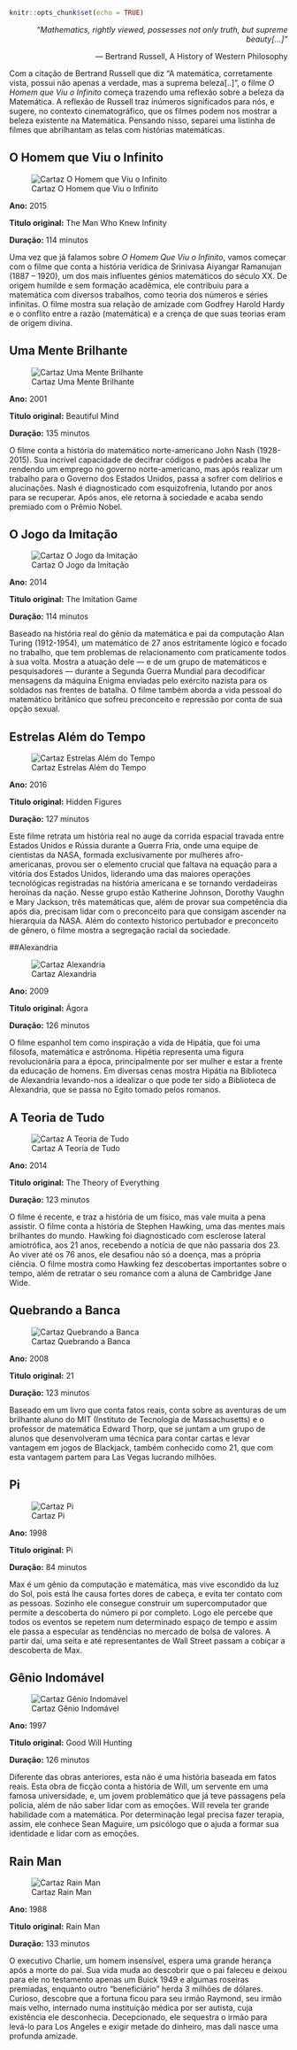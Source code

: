 ```r
knitr::opts_chunk$set(echo = TRUE)
```

<p align="Right"> *“Mathematics, rightly viewed, possesses not only truth, but supreme beauty[...]"*</p>
<p align="Right"> ― Bertrand Russell, A History of Western Philosophy </p>

Com a citação de Bertrand Russell que diz "A matemática, corretamente vista, possui não apenas a verdade, mas a suprema beleza[..]", o filme *O Homem que Viu o Infinito* começa trazendo uma reflexão sobre a beleza da Matemática. A reflexão de Russell traz inúmeros significados para nós, e sugere, no contexto cinematográfico, que os filmes podem nos mostrar a beleza existente na Matemática. Pensando nisso, separei uma listinha de filmes que abrilhantam as telas com histórias matemáticas.

## O Homem que Viu o Infinito
<p align="Center"> ![Cartaz O Homem que Viu o Infinito](https://www.melhoresfilmes.com.br/dimg/?w=289&amp;url=https%3A%2F%2Fwww.melhoresfilmes.com.br%2Fimg%2Fposters%2F28397.jpg)</p>
<p> **Ano:** 2015</p>
<p>**Titulo original:** The Man Who Knew Infinity</p>
<p>**Duração:** 114 minutos</p>
<p> Uma vez que já falamos sobre *O Homem Que Viu o Infinito*, vamos começar com o filme que conta a história verídica de Srinivasa Aiyangar Ramanujan (1887 – 1920), um dos mais influentes génios matemáticos do século XX. De origem humilde e sem formação acadêmica, ele contribuiu para a matemática com diversos trabalhos, como  teoria dos números e séries infinitas. O filme mostra sua relação de amizade com Godfrey Harold Hardy e o conflito entre a razão (matemática) e a crença de que suas teorias eram de origem divina.</p>

## Uma Mente Brilhante
<p align="Center"> ![Cartaz Uma Mente Brilhante](https://www.melhoresfilmes.com.br/dimg/?w=289&amp;url=https%3A%2F%2Fwww.melhoresfilmes.com.br%2Fimg%2Fposters%2F2771.jpg)</p>
<p> **Ano:** 2001</p>
<p>**Titulo original:** Beautiful Mind</p>
<p>**Duração:** 135 minutos</p>
<p> O filme conta a história do matemático norte-americano John Nash (1928-2015). Sua incrível capacidade de decifrar códigos e padrões acaba lhe rendendo um emprego no governo norte-americano, mas após realizar um trabalho para o Governo dos Estados Unidos, passa a sofrer com delírios e alucinações. Nash é diagnosticado com esquizofrenia, lutando por anos para se recuperar. Após anos, ele retorna à sociedade e acaba sendo premiado com o Prêmio Nobel.</p>

## O Jogo da Imitação
<p align="Center"> ![Cartaz O Jogo da Imitação](https://www.melhoresfilmes.com.br/dimg/?w=289&amp;url=https%3A%2F%2Fwww.melhoresfilmes.com.br%2Fimg%2Fposters%2F26784.jpg)</p>
<p> **Ano:** 2014</p>
<p>**Titulo original:** The Imitation Game</p>
<p>**Duração:** 114 minutos</p>
<p> Baseado na história real do gênio da matemática e pai da computação Alan Turing (1912-1954), um matemático de 27 anos estritamente lógico e focado no trabalho, que tem problemas de relacionamento com praticamente todos à sua volta. Mostra a atuação dele — e de um grupo de matemáticos e pesquisadores — durante a Segunda Guerra Mundial para decodificar mensagens da máquina Enigma enviadas pelo exército nazista para os soldados nas frentes de batalha. O filme também aborda a vida pessoal do matemático britânico que sofreu preconceito e repressão por conta de sua opção sexual.

## Estrelas Além do Tempo
<p align="Center"> ![Cartaz Estrelas Além do Tempo](https://www.melhoresfilmes.com.br/dimg/?w=289&amp;url=https%3A%2F%2Fwww.melhoresfilmes.com.br%2Fimg%2Fposters%2F28737.jpg)</p>
<p> **Ano:** 2016</p>
<p>**Titulo original:** Hidden Figures</p>
<p>**Duração:** 127 minutos</p>
<p>Este filme retrata um história real no auge da corrida espacial travada entre Estados Unidos e Rússia durante a Guerra Fria, onde uma equipe de cientistas da NASA, formada exclusivamente por mulheres afro-americanas, provou ser o elemento crucial que faltava na equação para a vitória dos Estados Unidos, liderando uma das maiores operações tecnológicas registradas na história americana e se tornando verdadeiras heroínas da nação. Nesse grupo estão Katherine Johnson, Dorothy Vaughn e Mary Jackson, três matemáticas que, além de provar sua competência dia após dia, precisam lidar com o preconceito para que consigam ascender na hierarquia da NASA. Além do contexto historico pertubador e preconceito de gênero, o filme mostra a segregação racial da sociedade.</p>

##Alexandria
<p align="Center"> ![Cartaz Alexandria](https://www.melhoresfilmes.com.br/dimg/?w=289&amp;url=https%3A%2F%2Fwww.melhoresfilmes.com.br%2Fimg%2Fposters%2F16091.jpg)
<p> **Ano:** 2009</p>
<p>**Titulo original:** Ágora</p>
<p>**Duração:** 126 minutos</p>
<p>O filme espanhol tem como inspiração a vida de Hipátia, que foi uma filosofa, matemática e astrônoma. Hipétia representa uma figura revolucionária para a época, principalmente por ser mulher e estar a frente da educação de homens. Em diversas cenas mostra Hipátia na Biblioteca de Alexandria levando-nos a idealizar o que pode ter sido a Biblioteca de Alexandria, que se passa no Egito tomado pelos romanos. </p>

## A Teoria de Tudo
<p align="Center"> ![Cartaz A Teoria de Tudo](https://www.melhoresfilmes.com.br/dimg/?w=289&amp;url=https%3A%2F%2Fwww.melhoresfilmes.com.br%2Fimg%2Fposters%2F26782.jpg)</p>
<p> **Ano:** 2014</p>
<p>**Titulo original:** The Theory of Everything</p>
<p>**Duração:** 123 minutos</p>
<p>O filme é recente, e traz a história de um físico, mas vale muita a pena assistir. O filme conta a história de Stephen Hawking, uma das mentes mais brilhantes do mundo. Hawking foi diagnosticado com esclerose lateral amiotrófica, aos 21 anos, recebendo a notícia de que não passaria dos 23. Ao viver até os 76 anos, ele desafiou não só a doença, mas a própria ciência. O filme mostra como Hawking fez descobertas importantes sobre o tempo, além de retratar o seu romance com a aluna de Cambridge Jane Wide.</p>

## Quebrando a Banca
<p align="Center"> ![Cartaz Quebrando a Banca](https://www.melhoresfilmes.com.br/dimg/?w=289&amp;url=https%3A%2F%2Fwww.melhoresfilmes.com.br%2Fimg%2Fposters%2F8034.jpg)
<p> **Ano:** 2008</p>
<p>**Titulo original:** 21</p>
<p>**Duração:** 123 minutos</p>
<p> Baseado em um livro que conta fatos reais, conta sobre as aventuras de um brilhante aluno do MIT (Instituto de Tecnologia de Massachusetts) e o professor de matemática Edward Thorp, que se juntam a um grupo de alunos que desenvolveram uma técnica para contar cartas e levar vantagem em jogos de Blackjack, também conhecido como 21, que com esta vantagem partem para Las Vegas lucrando milhões.</p>

## Pi
<p align="Center"> ![Cartaz Pi](https://www.melhoresfilmes.com.br/dimg/?w=289&amp;url=https%3A%2F%2Fwww.melhoresfilmes.com.br%2Fimg%2Fposters%2F1953.jpg)
<p> **Ano:** 1998</p>
<p>**Titulo original:** Pi</p>
<p>**Duração:** 84 minutos</p>
<p>Max é um gênio da computação e matemática, mas vive escondido da luz do Sol, pois está lhe causa fortes dores de cabeça, e evita ter contato com as pessoas. Sozinho ele consegue construir um supercomputador que permite a descoberta do número pi por completo. Logo ele percebe que todos os eventos se repetem num determinado espaço de tempo e assim ele passa a especular as tendências no mercado de bolsa de valores. A partir daí, uma seita e até representantes de Wall Street passam a cobiçar a descoberta de Max.</p>

## Gênio Indomável
<p align="Center"> ![Cartaz Gênio Indomável](https://www.melhoresfilmes.com.br/dimg/?w=289&amp;url=https%3A%2F%2Fwww.melhoresfilmes.com.br%2Fimg%2Fposters%2F2132.jpg)</p>
<p> **Ano:** 1997</p>
<p>**Titulo original:** Good Will Hunting</p>
<p>**Duração:** 126 minutos</p>
<p> Diferente das obras anteriores, esta não é uma história baseada em fatos reais. Esta obra de ficção conta a história de Will, um servente em uma famosa universidade, e, um jovem problemático que já teve passagens pela polícia, além de não saber lidar com as emoções. Will revela ter grande habilidade com a matemática. Por determinação legal precisa fazer terapia, assim, ele conhece Sean Maguire, um psicólogo que o ajuda a formar sua identidade e lidar com as emoções.</p>

## Rain Man
<p align="Center"> ![Cartaz Rain Man](https://www.melhoresfilmes.com.br/dimg/?w=289&amp;url=https%3A%2F%2Fwww.melhoresfilmes.com.br%2Fimg%2Fposters%2F170.jpg)</p>
<p> **Ano:** 1988</p>
<p>**Titulo original:** Rain Man</p>
<p>**Duração:** 133 minutos</p>
<p> O executivo Charlie, um homem insensível, espera uma grande herança após a morte do pai. Sua vida muda ao descobrir que o pai faleceu e deixou para ele no testamento apenas um Buick 1949 e algumas roseiras premiadas, enquanto outro “beneficiário” herda 3 milhões de dólares. Curioso, descobre que a fortuna ficou para seu irmão Raymond, seu irmão mais velho, internado numa instituição médica por ser autista, cuja existência ele desconhecia. Decepcionado, ele sequestra o irmão para levá-lo para Los Angeles e exigir metade do dinheiro, mas dali nasce uma profunda amizade.</p>